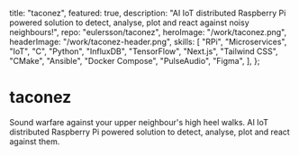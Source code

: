   title: "taconez",
  featured: true,
  description:
    "AI IoT distributed Raspberry Pi powered solution to detect, analyse, plot and react against noisy neighbours!",
  repo: "eulersson/taconez",
  heroImage: "/work/taconez.png",
  headerImage: "/work/taconez-header.png",
  skills: [
    "RPi",
    "Microservices",
    "IoT",
    "C",
    "Python",
    "InfluxDB",
    "TensorFlow",
    "Next.js",
    "Tailwind CSS",
    "CMake",
    "Ansible",
    "Docker Compose",
    "PulseAudio",
    "Figma",
  ],
};

# taconez

Sound warfare against your upper neighbour's high heel walks. AI IoT
distributed Raspberry Pi powered solution to detect, analyse, plot and react
against them.
